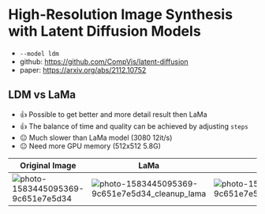 # High-Resolution Image Synthesis with Latent Diffusion Models

- `--model ldm`
- github: https://github.com/CompVis/latent-diffusion
- paper: https://arxiv.org/abs/2112.10752

## LDM vs LaMa

- 👍 Possible to get better and more detail result then LaMa
- 👍 The balance of time and quality can be achieved by adjusting `steps`
- 😐 Much slower than LaMa model (3080 12it/s)
- 😐 Need more GPU memory (512x512 5.8G)

| Original Image                                                                                                                            | LaMa                                                                                                                                                   | LDM                                                                                                                                                   |
| ----------------------------------------------------------------------------------------------------------------------------------------- | ------------------------------------------------------------------------------------------------------------------------------------------------------ | ----------------------------------------------------------------------------------------------------------------------------------------------------- |
| ![photo-1583445095369-9c651e7e5d34](https://user-images.githubusercontent.com/3998421/156923525-d6afdec3-7b98-403f-ad20-88ebc6eb8d6d.jpg) | ![photo-1583445095369-9c651e7e5d34_cleanup_lama](https://user-images.githubusercontent.com/3998421/156923620-a40cc066-fd4a-4d85-a29f-6458711d1247.png) | ![photo-1583445095369-9c651e7e5d34_cleanup_ldm](https://user-images.githubusercontent.com/3998421/156923652-0d06c8c8-33ad-4a42-a717-9c99f3268933.png) |
